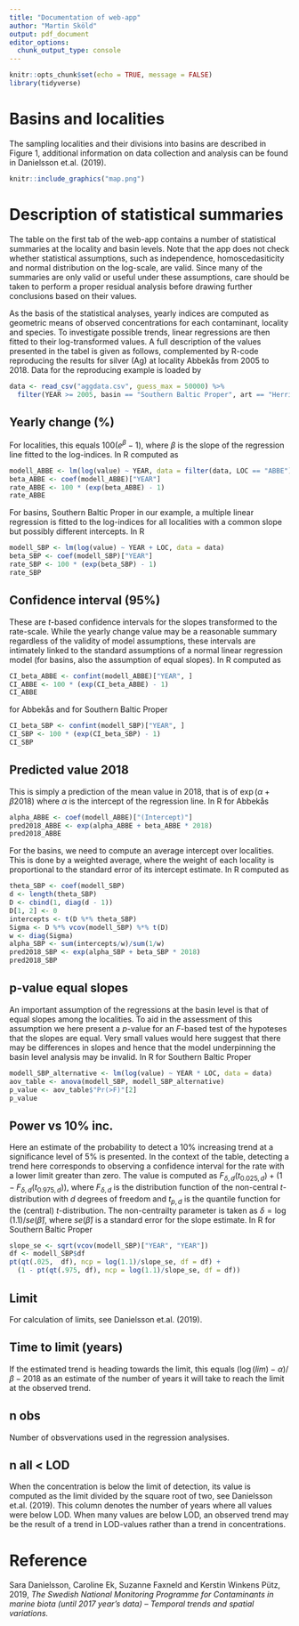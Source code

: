 ```yaml
---
title: "Documentation of web-app"
author: "Martin Sköld"
output: pdf_document
editor_options: 
  chunk_output_type: console
---
```


```r
knitr::opts_chunk$set(echo = TRUE, message = FALSE)
library(tidyverse)
```

# Basins and localities

The sampling localities and their divisions into basins are described in Figure 1, additional information on data collection and analysis can be found in Danielsson et.al. (2019).

```r
knitr::include_graphics("map.png")
```


# Description of statistical summaries

The table on the first tab of the web-app contains a number of statistical summaries at the locality and basin levels. Note that the app does not check whether statistical assumptions, such as independence, homoscedasiticity and normal distribution on the log-scale, are valid. Since many of the summaries are only valid or useful under these assumptions, care should be taken to perform a proper residual analysis before drawing further conclusions based on their values.

As the basis of the statistical analyses, yearly indices are computed as geometric means of observed concentrations for each contaminant, locality and species. To investigate possible trends, linear regressions are then fitted to their log-transformed values. A full description of the values presented in the tabel is given as follows, complemented by R-code reproducing the results for silver (Ag) at locality Abbekås from 2005 to 2018. Data for the reproducing example is loaded by

```r
data <- read_csv("aggdata.csv", guess_max = 50000) %>% 
  filter(YEAR >= 2005, basin == "Southern Baltic Proper", art == "Herring", var == "AG")
```


## Yearly change (%)

For localities, this equals $100(e^\beta-1)$, where $\beta$ is the slope of the regression line fitted to the log-indices. In R computed as
```r
modell_ABBE <- lm(log(value) ~ YEAR, data = filter(data, LOC == "ABBE"))
beta_ABBE <- coef(modell_ABBE)["YEAR"]
rate_ABBE <- 100 * (exp(beta_ABBE) - 1)
rate_ABBE
```
For basins, Southern Baltic Proper in our example,  a multiple linear regression is fitted to the log-indices for all localities with a common slope but possibly different intercepts. In R
```r
modell_SBP <- lm(log(value) ~ YEAR + LOC, data = data)
beta_SBP <- coef(modell_SBP)["YEAR"]
rate_SBP <- 100 * (exp(beta_SBP) - 1)
rate_SBP
```


## Confidence interval (95%)

These are $t$-based confidence intervals for the slopes transformed to the rate-scale. While the yearly change value may be a reasonable summary regardless of the validity of model assumptions, these intervals are intimately linked to the standard assumptions of a normal linear regression model (for basins, also the assumption of equal slopes). In R computed as
```r
CI_beta_ABBE <- confint(modell_ABBE)["YEAR", ]
CI_ABBE <- 100 * (exp(CI_beta_ABBE) - 1)
CI_ABBE
```
for Abbekås and for Southern Baltic Proper
```r
CI_beta_SBP <- confint(modell_SBP)["YEAR", ]
CI_SBP <- 100 * (exp(CI_beta_SBP) - 1)
CI_SBP
```

## Predicted value 2018

This is simply a prediction of the mean value in 2018, that is of $\exp(\alpha + \beta 2018)$ where $\alpha$ is the intercept of the regression line. In R for Abbekås
```r
alpha_ABBE <- coef(modell_ABBE)["(Intercept)"]
pred2018_ABBE <- exp(alpha_ABBE + beta_ABBE * 2018)
pred2018_ABBE
```
For the basins, we need to compute an average intercept over localities. This is done by a weighted average, where the weight of each locality is proportional to the standard error of its intercept estimate. In R computed as

```r
theta_SBP <- coef(modell_SBP)
d <- length(theta_SBP)
D <- cbind(1, diag(d - 1))
D[1, 2] <- 0
intercepts <- t(D %*% theta_SBP)
Sigma <- D %*% vcov(modell_SBP) %*% t(D)
w <- diag(Sigma)
alpha_SBP <- sum(intercepts/w)/sum(1/w)
pred2018_SBP <- exp(alpha_SBP + beta_SBP * 2018)
pred2018_SBP
```


## p-value equal slopes

An important assumption of the regressions at the basin level is that of equal slopes among the localities. To aid in the assessment of this assumption we here present a $p$-value for an $F$-based test of the hypoteses that the slopes are equal. Very small values would here suggest that there may be differences in slopes and hence that the model underpinning the basin level analysis may be invalid. In R for Southern Baltic Proper
```r
modell_SBP_alternative <- lm(log(value) ~ YEAR * LOC, data = data)
aov_table <- anova(modell_SBP, modell_SBP_alternative)
p_value <- aov_table$"Pr(>F)"[2]
p_value
```


## Power vs 10% inc.

Here an estimate of the probability to detect a 10% increasing trend at a significance level of 5% is presented. In the context of the table, detecting a trend here corresponds to observing a confidence interval for the rate with a lower limit greater than zero. The value is computed as $F_{\delta, d}(t_{0.025, d})+(1 -F_{\delta, d}(t_{0.975, d}))$, where  $F_{\delta, d}$ is the distribution function of the non-central $t$-distribution with $d$ degrees of freedom and $t_{p, d}$ is the quantile function for the (central) $t$-distribution. The non-centrailty parameter is taken as $\delta=\log(1.1)/se(\hat{\beta})$, where $se(\hat{\beta})$ is a standard error for the slope estimate. In R for Southern Baltic Proper

```r
slope_se <- sqrt(vcov(modell_SBP)["YEAR", "YEAR"])
df <- modell_SBP$df
pt(qt(.025,  df), ncp = log(1.1)/slope_se, df = df) + 
  (1 - pt(qt(.975, df), ncp = log(1.1)/slope_se, df = df))
```

## Limit

For calculation of limits, see Danielsson et.al. (2019).

## Time to limit (years)

If the estimated trend is heading towards the limit, this equals $(\log(lim)-\alpha)/\beta -2018$ as an estimate of the number of years it will take to reach the limit at the observed trend.

## n obs

Number of obsvervations used in the regression analysises.

## n all < LOD

When the concentration is below the limit of detection, its value is computed as the limit divided by the square root of two, see Danielsson et.al. (2019). This column denotes the number of years where all values were below LOD. When many values are below LOD, an observed trend may be the result of a trend in LOD-values rather than a trend in concentrations.


# Reference

Sara Danielsson, Caroline Ek, Suzanne Faxneld and Kerstin Winkens Pütz, 2019, *The Swedish National Monitoring Programme for
Contaminants in marine biota (until 2017 year’s data) – Temporal trends and spatial variations.*


